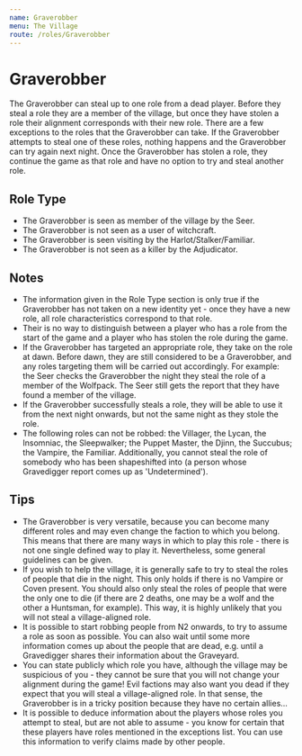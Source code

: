 ```yaml
---
name: Graverobber
menu: The Village
route: /roles/Graverobber
---
```


# Graverobber

The Graverobber can steal up to one role from a dead player. Before they steal a role they are a member of the village, but once they have stolen a role their alignment corresponds with their new role. There are a few exceptions to the roles that the Graverobber can take. If the Graverobber attempts to steal one of these roles, nothing happens and the Graverobber can try again next night. Once the Graverobber has stolen a role, they continue the game as that role and have no option to try and steal another role.

## Role Type

- The Graverobber is seen as member of the village by the Seer.
- The Graverobber is not seen as a user of witchcraft.
- The Graverobber is seen visiting by the Harlot/Stalker/Familiar.
- The Graverobber is not seen as a killer by the Adjudicator.

## Notes

- The information given in the Role Type section is only true if the Graverobber has not taken on a new identity yet - once they have a new role, all role characteristics correspond to that role.
- Their is no way to distinguish between a player who has a role from the start of the game and a player who has stolen the role during the game.
- If the Graverobber has targeted an appropriate role, they take on the role at dawn. Before dawn, they are still considered to be a Graverobber, and any roles targeting them will be carried out accordingly. For example: the Seer checks the Graverobber the night they steal the role of a member of the Wolfpack. The Seer still gets the report that they have found a member of the village.
- If the Graverobber successfully steals a role, they will be able to use it from the next night onwards, but not the same night as they stole the role.
- The following roles can not be robbed: the Villager, the Lycan, the Insomniac, the Sleepwalker; the Puppet Master, the Djinn, the Succubus; the Vampire, the Familiar. Additionally, you cannot steal the role of somebody who has been shapeshifted into (a person whose Gravedigger report comes up as 'Undetermined').

## Tips

- The Graverobber is very versatile, because you can become many different roles and may even change the faction to which you belong. This means that there are many ways in which to play this role - there is not one single defined way to play it. Nevertheless, some general guidelines can be given.
- If you wish to help the village, it is generally safe to try to steal the roles of people that die in the night. This only holds if there is no Vampire or Coven present. You should also only steal the roles of people that were the only one to die (if there are 2 deaths, one may be a wolf and the other a Huntsman, for example). This way, it is highly unlikely that you will not steal a village-aligned role.
- It is possible to start robbing people from N2 onwards, to try to assume a role as soon as possible. You can also wait until some more information comes up about the people that are dead, e.g. until a Gravedigger shares their information about the Graveyard.
- You can state publicly which role you have, although the village may be suspicious of you - they cannot be sure that you will not change your alignment during the game! Evil factions may also want you dead if they expect that you will steal a village-aligned role. In that sense, the Graverobber is in a tricky position because they have no certain allies...
- It is possible to deduce information about the players whose roles you attempt to steal, but are not able to assume - you know for certain that these players have roles mentioned in the exceptions list. You can use this information to verify claims made by other people.
